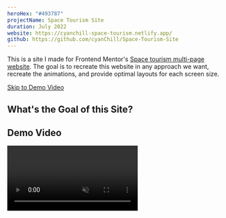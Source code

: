 ```yaml
---
heroHex: "#493787"
projectName: Space Tourism Site
duration: July 2022
website: https://cyanchill-space-tourism.netlify.app/
github: https://github.com/cyanChill/Space-Tourism-Site
---
```


This is a site I made for Frontend Mentor's [Space tourism multi-page website](https://www.frontendmentor.io/challenges/space-tourism-multipage-website-gRWj1URZ3). The goal is to recreate this website in any approach we want, recreate the animations, and provide optimal layouts for each screen size.

<a href="#demo-video">Skip to Demo Video</a>

## What's the Goal of this Site?


## Demo Video

<video src="/projects/space-tourism-site/demo.mp4" controls muted />

## Building the Site

### Setup


### Overall Learnings

